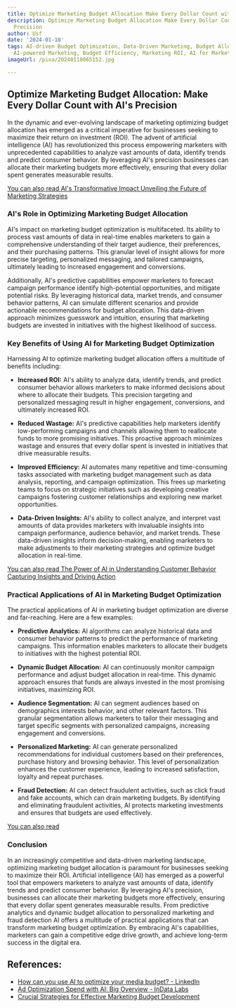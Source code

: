 ```yaml
---
title: Optimize Marketing Budget Allocation Make Every Dollar Count with AI's Precision
description: Optimize Marketing Budget Allocation Make Every Dollar Count with AI's
  Precision
author: Usf
date: '2024-01-18'
tags: AI-driven Budget Optimization, Data-Driven Marketing, Budget Allocation Strategy,
  AI-powered Marketing, Budget Efficiency, Marketing ROI, AI for Marketing
imageUrl: /pixa/20240118065152.jpg

---
```

## Optimize Marketing Budget  Allocation: Make Every Dollar Count with AI's Precision

In the dynamic and  ever-evolving landscape of marketing  optimizing budget allocation  has emerged as a critical imperative  for businesses seeking to maximize their return on investment (ROI). The advent of artificial intelligence (AI) has revolutionized this process empowering marketers with unprecedented capabilities to analyze  vast  amounts of data, identify trends  and predict consumer  behavior. By leveraging  AI's precision businesses can allocate their marketing budgets more effectively, ensuring  that every dollar  spent generates measurable results.

[You can also read AI's  Transformative Impact Unveiling the Future  of Marketing Strategies](AI%27s%20Transformative%20Impact%20Unveiling%20the%20Future%20of%20Marketing%20Strategies)


### AI's Role in Optimizing Marketing Budget Allocation

AI's impact on marketing budget optimization is multifaceted. Its ability  to process vast amounts  of data in real-time enables marketers to gain a comprehensive understanding of their target audience, their preferences, and their purchasing patterns. This granular level of insight allows for more precise targeting, personalized messaging, and tailored campaigns, ultimately leading to increased engagement and conversions.

Additionally, AI's predictive capabilities empower marketers to forecast campaign performance  identify  high-potential opportunities, and mitigate potential risks. By leveraging historical data, market trends, and consumer behavior patterns, AI can simulate different  scenarios and provide actionable recommendations for budget allocation. This data-driven approach minimizes guesswork  and intuition, ensuring that marketing budgets are invested in initiatives with the highest likelihood of success.

### Key Benefits of Using AI for Marketing Budget Optimization

Harnessing  AI to optimize marketing budget allocation offers a multitude of benefits including:

- **Increased ROI:**  AI's ability to analyze data, identify trends, and predict consumer  behavior allows marketers to make informed decisions about where  to allocate their budgets. This precision targeting and personalized messaging result in  higher engagement, conversions, and ultimately increased ROI.

- **Reduced Wastage:**  AI's predictive capabilities help marketers identify low-performing  campaigns and channels allowing them to reallocate funds  to more promising initiatives. This proactive approach minimizes wastage and ensures that every dollar spent is invested in initiatives that drive measurable results.

- **Improved Efficiency:** AI automates many repetitive and time-consuming tasks associated with marketing budget management such as data analysis, reporting, and campaign optimization. This frees up marketing teams to focus on strategic initiatives  such as developing creative campaigns fostering customer relationships and exploring new market opportunities.

- **Data-Driven Insights:** AI's ability to collect analyze, and interpret vast amounts of data provides marketers with invaluable insights into  campaign performance, audience behavior, and  market trends. These data-driven insights inform decision-making, enabling marketers to make  adjustments to their marketing strategies  and optimize budget  allocation in real-time.

[You can also read The Power of AI in Understanding Customer  Behavior Capturing Insights  and  Driving  Action](The%20Power%20of%20AI%20in%20Understanding%20Customer%20Behavior%20Capturing%20Insights%20and%20Driving%20Action)


###  Practical Applications of AI in Marketing Budget Optimization

The  practical applications of AI in marketing budget optimization are diverse and far-reaching. Here  are a few examples:

- **Predictive Analytics:** AI algorithms  can  analyze historical data and consumer behavior patterns to predict the performance of marketing campaigns. This information enables marketers to  allocate their budgets to initiatives with the highest potential ROI.

- **Dynamic Budget  Allocation:** AI can continuously monitor campaign performance and adjust budget allocation in real-time. This dynamic approach ensures that funds are always invested in the  most promising initiatives, maximizing ROI.

- **Audience Segmentation:** AI can segment audiences based on demographics interests behavior,  and other relevant factors. This granular  segmentation allows  marketers to  tailor their  messaging  and target  specific  segments with personalized campaigns,  increasing engagement and conversions.

- **Personalized Marketing:** AI can  generate  personalized recommendations for individual customers based on their  preferences, purchase history and browsing behavior. This  level of personalization enhances the customer experience, leading to  increased  satisfaction, loyalty and repeat purchases.

- **Fraud  Detection:** AI can detect  fraudulent activities, such as click fraud and fake accounts,  which can drain marketing  budgets. By identifying and eliminating fraudulent activities, AI  protects marketing investments and  ensures that budgets are used effectively.

[You can also read ]()


### Conclusion

In an increasingly competitive and data-driven marketing landscape, optimizing marketing budget allocation is paramount for businesses seeking to maximize their ROI. Artificial  intelligence (AI)  has emerged as a powerful  tool that empowers marketers to analyze vast amounts of data, identify trends and predict consumer behavior.  By leveraging AI's precision, businesses can allocate their marketing budgets more effectively, ensuring that every dollar spent generates measurable results. From predictive analytics and dynamic budget allocation to personalized marketing and fraud detection AI offers a multitude of practical applications that can  transform marketing budget optimization. By embracing AI's capabilities, marketers can gain a competitive edge drive growth, and achieve long-term success in the digital  era.

## References:
- [How can you use AI to optimize your media budget? - LinkedIn](https://www.linkedin.com/advice/0/how-can-you-use-ai-optimize-your-media-budget-marketing-advice-1-hmj4c)
- [Ad Optimization Spend with AI: Big Overview - InData Labs](https://indatalabs.com/blog/ad-spend-optimization-with-ai)
- [Crucial Strategies for Effective Marketing Budget Development](https://improvado.io/blog/crafting-marketing-budget-guide)
